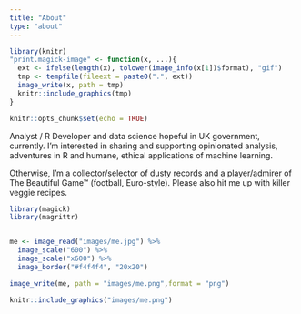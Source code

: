 ```yaml
---
title: "About"
type: "about"
---
```


```r
library(knitr)
"print.magick-image" <- function(x, ...){
  ext <- ifelse(length(x), tolower(image_info(x[1])$format), "gif")
  tmp <- tempfile(fileext = paste0(".", ext))
  image_write(x, path = tmp)
  knitr::include_graphics(tmp)
}
```

```r
knitr::opts_chunk$set(echo = TRUE)
```

Analyst / R Developer and data science hopeful in UK government, currently. I'm interested in sharing and supporting opinionated analysis, adventures in R and humane, ethical applications of machine learning.

Otherwise, I'm a collector/selector of dusty records and a player/admirer of The Beautiful Game&trade; (football, Euro-style). Please also hit me up with killer veggie recipes.

```r
library(magick)
library(magrittr)


me <- image_read("images/me.jpg") %>% 
  image_scale("600") %>% 
  image_scale("x600") %>% 
  image_border("#f4f4f4", "20x20")

image_write(me, path = "images/me.png",format = "png")

knitr::include_graphics("images/me.png")

```
